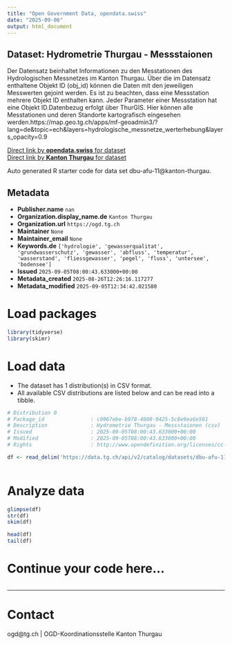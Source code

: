 ```yaml
---
title: "Open Government Data, opendata.swiss"
date: "2025-09-06"
output: html_document
---
```


## Dataset: Hydrometrie Thurgau - Messstaionen

Der Datensatz beinhaltet Informationen zu den Messtationen des Hydrologischen Messnetzes im Kanton Thurgau. Über die im Datensatz enthaltene Objekt ID (obj_id) können die Daten mit den jeweiligen Messwerten gejoint werden. Es ist zu beachten, dass eine Messstation mehrere Objekt ID enthalten kann. Jeder Parameter einer Messstation hat eine Objekt ID.Datenbezug erfolgt über ThurGIS. Hier können alle Messtationen und deren Standorte kartografisch eingesehen werden.https://map.geo.tg.ch/apps/mf-geoadmin3/?lang=de&topic=ech&layers=hydrologische_messnetze_werterhebung&layers_opacity=0.9 

[Direct link by **opendata.swiss** for dataset](https://opendata.swiss/de/dataset/hydrometrie-thurgau-messstaionen)<br>
[Direct link by **Kanton Thurgau** for dataset](https://data.tg.ch/explore/dataset/dbu-afu-11/)

Auto generated R starter code for data set dbu-afu-11@kanton-thurgau.

## Metadata

- **Publisher.name** `nan`
- **Organization.display_name.de** `Kanton Thurgau`
- **Organization.url** `https://ogd.tg.ch`
- **Maintainer** `None`
- **Maintainer_email** `None`
- **Keywords.de** `['hydrologie', 'gewasserqualitat', 'grundwasserschutz', 'gewasser', 'abfluss', 'temperatur', 'wasserstand', 'fliessgewasser', 'pegel', 'fluss', 'untersee', 'bodensee']`
- **Issued** `2025-09-05T08:00:43.633000+00:00`
- **Metadata_created** `2025-08-26T12:26:16.117277`
- **Metadata_modified** `2025-09-05T12:34:42.021580`


# Load packages

```r

library(tidyverse)
library(skimr)

```

# Load data

-   The dataset has 1 distribution(s) in CSV format.
-   All available CSV distributions are listed below and can be read into a tibble.

```r

# Distribution 0
# Package_id               : c0967ebe-b978-4008-9425-5c8e9ea6e581
# Description              : Hydrometrie Thurgau - Messstaionen (csv)
# Issued                   : 2025-09-05T08:00:43.633000+00:00
# Modified                 : 2025-09-05T08:00:43.633000+00:00
# Rights                   : http://www.opendefinition.org/licenses/cc-by/

df <- read_delim('https://data.tg.ch/api/v2/catalog/datasets/dbu-afu-11/exports/csv?use_labels=true')



```

# Analyze data

```r

glimpse(df)
str(df)
skim(df)

head(df)
tail(df)

```

# Continue your code here...

```r

```

------------------------------------------------------------------------

# Contact

ogd@tg.ch | OGD-Koordinationsstelle Kanton Thurgau

